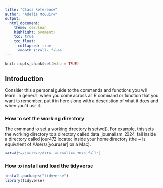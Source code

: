 ```yaml
---
title: "Class Reference"
author: "Adelia McGuire"
output:
  html_document:
    theme: cerulean
    highlight: pygments
    toc: true
    toc_float:
      collapsed: true
      smooth_scroll: false
---
```


```r
knitr::opts_chunk$set(echo = TRUE)
```

## Introduction

Consider this a personal guide to the commands and functions you will learn. In general, when you come across an R command or function that you want to remember, put it in here along with a description of what it does and when you'd use it.

### How to set the working directory

The command to set a working directory is setwd(). For example, this sets the working directory to a directory called data_journalism_2024_fall inside a directory called jour472 located inside your home directory (the ~ is equivalent of /Users/[youruser] on a Mac).

```r
setwd("~/jour472/data_journalism_2024_fall")
```

### How to install and load the tidyverse

```r
install.packages("tidyverse")
library(tidyverse)
```
